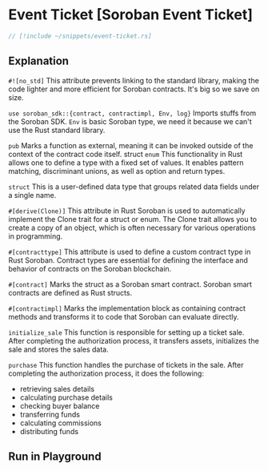 
# Event Ticket [Soroban Event Ticket]

```rust
// [!include ~/snippets/event-ticket.rs]
```

## Explanation

`#![no_std]` This attribute prevents linking to the standard library, making the code lighter and more efficient for Soroban contracts. It's big so we save on size.

`use soroban_sdk::{contract, contractimpl, Env, log}` Imports stuffs from the Soroban SDK. `Env` is basic Soroban type, we need it because we can't use the Rust standard library.

`pub` Marks a function as external, meaning it can be invoked outside of the context of the contract code itself.
struct
`enum` This functionality in Rust allows one to define a type with a fixed set of values. It enables pattern matching, discriminant unions, as well as option and return types.

`struct` This is a user-defined data type that groups related data fields under a single name.

`#[derive(Clone)]` This attribute in Rust Soroban is used to automatically implement the Clone trait for a struct or enum. The Clone trait allows you to create a copy of an object, which is often necessary for various operations in programming.

`#[contracttype]` This attribute is used to define a custom contract type in Rust Soroban. Contract types are essential for defining the interface and behavior of contracts on the Soroban blockchain.

`#[contract]` Marks the struct as a Soroban smart contract. Soroban smart contracts are defined as Rust structs.

`#[contractimpl]` Marks the implementation block as containing contract methods and transforms it to code that Soroban can evaluate directly.

`initialize_sale` This function is responsible for setting up a ticket sale. After completing the authorization process, it transfers assets, initializes the sale and stores the sales data.

`purchase` This function handles the purchase of tickets in the sale. After completing the authorization process, it does the following:

-   retrieving sales details
-   calculating purchase details
-   checking buyer balance
-   transferring funds
-   calculating commissions
-   distributing funds

## Run in Playground

<Playground okashiID="bmykdhyezmimuhhnuowwwflxhmvu" />
